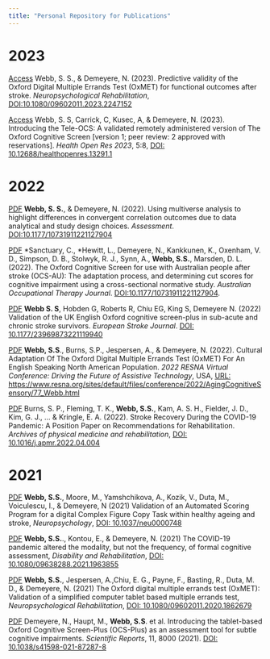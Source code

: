 ```yaml
---
title: "Personal Repository for Publications"
---
```

<style type="text/css">
.main-container {
  max-width: 1800px;
  margin-left: auto;
  margin-right: auto;
}
</style>
# **2023**
[Access](https://psyarxiv.com/agb3j/) Webb, S. S., & Demeyere, N. (2023). Predictive validity of the Oxford Digital Multiple Errands Test (OxMET) for functional outcomes after stroke. *Neuropsychological Rehabilitation*, [DOI:10.1080/09602011.2023.2247152](https://doi.org/10.1080/09602011.2023.2247152)  

[Access](https://healthopenresearch.org/articles/5-8/v1) Webb, S. S, Carrick, C, Kusec, A, &  Demeyere, N. (2023). Introducing the Tele-OCS: A validated remotely administered version of The Oxford Cognitive Screen  [version 1; peer review: 2 approved with reservations]. *Health Open Res 2023*, 5:8, [DOI: 10.12688/healthopenres.13291.1](https://doi.org/10.12688/healthopenres.13291.1)  


# **2022**
[PDF](https://github.com/SamSWebb/SamSWebb.github.io/blob/master/pdfs/MultiverseExecFunctPaper.pdf) **Webb, S. S.**, & Demeyere, N. (2022). Using multiverse analysis to highlight differences in convergent correlation outcomes due to data analytical and study design choices. *Assessment*. [DOI:10.1177/10731911221127904](https://doi.org/10.1177/10731911221127904)

[PDF](https://github.com/SamSWebb/SamSWebb.github.io/blob/master/pdfs/FinalOCS-AUPaper.pdf) $*$Sanctuary, C., $*$Hewitt, L., Demeyere, N., Kankkunen, K., Oxenham, V. D., Simpson, D. B., Stolwyk, R. J., Synn, A., **Webb, S.S.**, Marsden, D. L. (2022). The Oxford Cognitive Screen for use with Australian people after stroke (OCS-AU): The adaptation process, and determining cut scores for cognitive impairment using a cross-sectional normative study. *Australian Occupational Therapy Journal*. [DOI:10.1177/10731911221127904](https://doi.org/10.1111/1440-1630.12838).

[PDF](https://github.com/SamSWebb/SamSWebb.github.io/blob/master/pdfs/OCSPlusstroke.pdf) **Webb S. S**, Hobden G, Roberts R, Chiu EG, King S, Demeyere N. (2022) Validation of the UK English Oxford cognitive screen-plus in sub-acute and chronic stroke survivors. *European Stroke Journal*. [DOI:  10.1177/23969873221119940](https://doi.org/10.1177/23969873221119940)

[PDF](https://github.com/SamSWebb/SamSWebb.github.io/blob/master/pdfs/OxMET-USA_culturaladaption.pdf) **Webb, S.S**., Burns, S.P., Jespersen, A., & Demeyere, N. (2022). Cultural Adaptation Of The Oxford Digital Multiple Errands Test (OxMET) For An English Speaking North American Population. *2022 RESNA Virtual Conference: Driving the Future of Assistive Technology*, USA, [URL: https://www.resna.org/sites/default/files/conference/2022/AgingCognitiveSensory/77_Webb.html](https://www.resna.org/sites/default/files/conference/2022/AgingCognitiveSensory/77_Webb.html)

[PDF](https://github.com/SamSWebb/SamSWebb.github.io/blob/master/pdfs/Final%20paper_position.pdf) Burns, S. P., Fleming, T. K., **Webb, S.S.**, Kam, A. S. H., Fielder, J. D., Kim, G. J., ... & Kringle, E. A. (2022). Stroke Recovery During the COVID-19 Pandemic: A Position Paper on Recommendations for Rehabilitation. *Archives of physical medicine and rehabilitation*, [DOI: 10.1016/j.apmr.2022.04.004](https://doi.org/10.1016/j.apmr.2022.04.004) 

# **2021**
[PDF](https://github.com/SamSWebb/SamSWebb.github.io/blob/master/pdfs/AutoFig_manuscript.pdf) **Webb, S.S.**, Moore, M., Yamshchikova, A., Kozik, V., Duta, M., Voiculescu, I., & Demeyere, N (2021) Validation of an Automated Scoring Program for a digital Complex Figure Copy Task within healthy ageing and stroke, *Neuropsychology*, [DOI: 10.1037/neu0000748](https://doi.apa.org/doiLanding?doi=10.1037%2Fneu0000748) 

[PDF](https://github.com/SamSWebb/SamSWebb.github.io/blob/master/pdfs/CovidSurvey.pdf) **Webb, S.S.**., Kontou, E.,  & Demeyere, N. (2021) The COVID-19 pandemic altered the modality, but not the frequency, of formal cognitive assessment, *Disability and Rehabilitation*, [DOI: 10.1080/09638288.2021.1963855](https://www.tandfonline.com/doi/full/10.1080/09638288.2021.1963855) 

[PDF](https://github.com/SamSWebb/SamSWebb.github.io/blob/master/pdfs/OxMETPsychometrics.pdf) **Webb, S.S.**, Jespersen, A.,Chiu, E. G., Payne, F., Basting, R.,  Duta, M. D., & Demeyere, N. (2021) The Oxford digital multiple errands test (OxMET): Validation of a simplified computer tablet based multiple errands test, *Neuropsychological Rehabilitation*, 
[DOI: 10.1080/09602011.2020.1862679](https://www.tandfonline.com/doi/full/10.1080/09602011.2020.1862679) 

[PDF](https://github.com/SamSWebb/SamSWebb.github.io/blob/master/pdfs/IntroOCS-Plus.pdf) Demeyere, N., Haupt, M., **Webb, S.S**. et al. Introducing the tablet-based Oxford Cognitive Screen-Plus (OCS-Plus) as an assessment tool for subtle cognitive impairments. *Scientific Reports*, 11, 8000 (2021). [DOI: 10.1038/s41598-021-87287-8](https://www.nature.com/articles/s41598-021-87287-8) 



